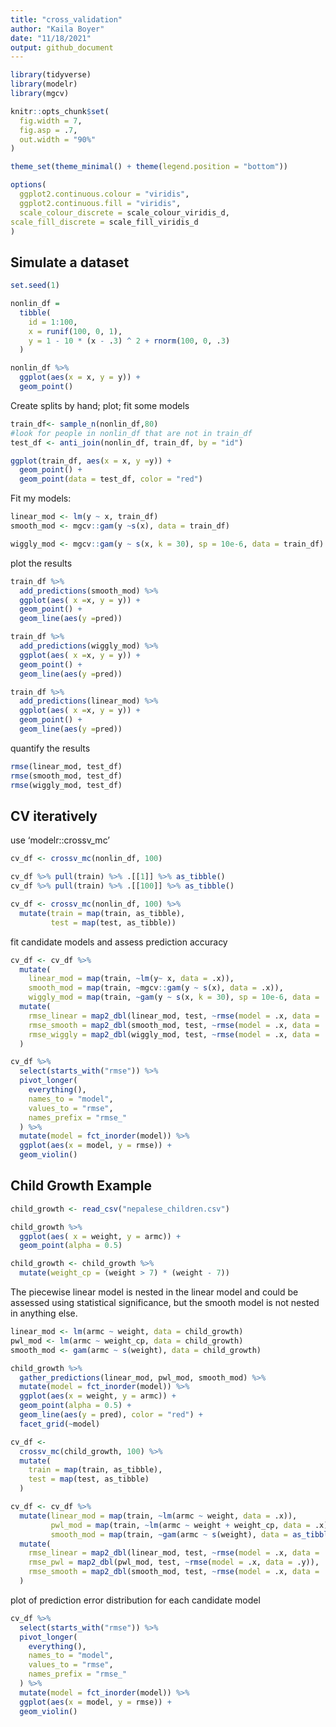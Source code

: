 ```yaml
---
title: "cross_validation"
author: "Kaila Boyer"
date: "11/18/2021"
output: github_document
---
```


```r
library(tidyverse)
library(modelr)
library(mgcv)

knitr::opts_chunk$set(
  fig.width = 7,
  fig.asp = .7,
  out.width = "90%"
)

theme_set(theme_minimal() + theme(legend.position = "bottom"))

options(
  ggplot2.continuous.colour = "viridis",
  ggplot2.continuous.fill = "viridis",
  scale_colour_discrete = scale_colour_viridis_d,
scale_fill_discrete = scale_fill_viridis_d
)
```

## Simulate a dataset 

```r
set.seed(1)

nonlin_df = 
  tibble(
    id = 1:100,
    x = runif(100, 0, 1),
    y = 1 - 10 * (x - .3) ^ 2 + rnorm(100, 0, .3)
  )

nonlin_df %>% 
  ggplot(aes(x = x, y = y)) + 
  geom_point()
```

Create splits by hand; plot; fit some models 

```r
train_df<- sample_n(nonlin_df,80)
#look for people in nonlin_df that are not in train_df
test_df <- anti_join(nonlin_df, train_df, by = "id")

ggplot(train_df, aes(x = x, y =y)) + 
  geom_point() + 
  geom_point(data = test_df, color = "red")
```

Fit my models: 

```r
linear_mod <- lm(y ~ x, train_df)
smooth_mod <- mgcv::gam(y ~s(x), data = train_df)

wiggly_mod <- mgcv::gam(y ~ s(x, k = 30), sp = 10e-6, data = train_df)
```

plot the results 

```r
train_df %>% 
  add_predictions(smooth_mod) %>% 
  ggplot(aes( x =x, y = y)) + 
  geom_point() + 
  geom_line(aes(y =pred))

train_df %>% 
  add_predictions(wiggly_mod) %>% 
  ggplot(aes( x =x, y = y)) + 
  geom_point() + 
  geom_line(aes(y =pred))

train_df %>% 
  add_predictions(linear_mod) %>% 
  ggplot(aes( x =x, y = y)) + 
  geom_point() + 
  geom_line(aes(y =pred))
```

quantify the results 

```r
rmse(linear_mod, test_df)
rmse(smooth_mod, test_df) 
rmse(wiggly_mod, test_df)
```

## CV iteratively 

use 'modelr::crossv_mc'
```r
cv_df <- crossv_mc(nonlin_df, 100)

cv_df %>% pull(train) %>% .[[1]] %>% as_tibble()
cv_df %>% pull(train) %>% .[[100]] %>% as_tibble()

cv_df <- crossv_mc(nonlin_df, 100) %>% 
  mutate(train = map(train, as_tibble), 
         test = map(test, as_tibble))
```

fit candidate models and assess prediction accuracy 
```r
cv_df <- cv_df %>% 
  mutate( 
    linear_mod = map(train, ~lm(y~ x, data = .x)), 
    smooth_mod = map(train, ~mgcv::gam(y ~ s(x), data = .x)), 
    wiggly_mod = map(train, ~gam(y ~ s(x, k = 30), sp = 10e-6, data = .x))) %>% 
  mutate(
    rmse_linear = map2_dbl(linear_mod, test, ~rmse(model = .x, data = .y)), 
    rmse_smooth = map2_dbl(smooth_mod, test, ~rmse(model = .x, data = .y)), 
    rmse_wiggly = map2_dbl(wiggly_mod, test, ~rmse(model = .x, data = .y))
  )

cv_df %>% 
  select(starts_with("rmse")) %>% 
  pivot_longer(
    everything(), 
    names_to = "model", 
    values_to = "rmse", 
    names_prefix = "rmse_"
  ) %>% 
  mutate(model = fct_inorder(model)) %>% 
  ggplot(aes(x = model, y = rmse)) + 
  geom_violin()
```

## Child Growth Example

```r
child_growth <- read_csv("nepalese_children.csv")

child_growth %>% 
  ggplot(aes( x = weight, y = armc)) + 
  geom_point(alpha = 0.5)

child_growth <- child_growth %>% 
  mutate(weight_cp = (weight > 7) * (weight - 7))
```
The piecewise linear model is nested in the linear model and could be assessed using statistical significance, but the smooth model is not nested in anything else. 

```r
linear_mod <- lm(armc ~ weight, data = child_growth)
pwl_mod <- lm(armc ~ weight_cp, data = child_growth)
smooth_mod <- gam(armc ~ s(weight), data = child_growth)

child_growth %>% 
  gather_predictions(linear_mod, pwl_mod, smooth_mod) %>% 
  mutate(model = fct_inorder(model)) %>% 
  ggplot(aes(x = weight, y = armc)) + 
  geom_point(alpha = 0.5) + 
  geom_line(aes(y = pred), color = "red") + 
  facet_grid(~model)

cv_df <- 
  crossv_mc(child_growth, 100) %>% 
  mutate(
    train = map(train, as_tibble), 
    test = map(test, as_tibble)
  )

cv_df <- cv_df %>% 
  mutate(linear_mod = map(train, ~lm(armc ~ weight, data = .x)), 
         pwl_mod = map(train, ~lm(armc ~ weight + weight_cp, data = .x)), 
         smooth_mod = map(train, ~gam(armc ~ s(weight), data = as_tibble(.x)))) %>% 
  mutate(
    rmse_linear = map2_dbl(linear_mod, test, ~rmse(model = .x, data = .y)), 
    rmse_pwl = map2_dbl(pwl_mod, test, ~rmse(model = .x, data = .y)), 
    rmse_smooth = map2_dbl(smooth_mod, test, ~rmse(model = .x, data = .y))
  )
```

plot of prediction error distribution for each candidate model 

```r
cv_df %>% 
  select(starts_with("rmse")) %>% 
  pivot_longer(
    everything(), 
    names_to = "model", 
    values_to = "rmse", 
    names_prefix = "rmse_"
  ) %>% 
  mutate(model = fct_inorder(model)) %>% 
  ggplot(aes(x = model, y = rmse)) + 
  geom_violin()
```

